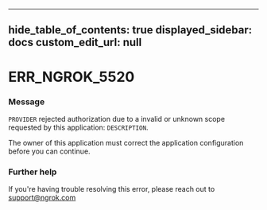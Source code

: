 
---
hide_table_of_contents: true
displayed_sidebar: docs
custom_edit_url: null
---


# ERR_NGROK_5520

### Message
`PROVIDER` rejected authorization due to a invalid or unknown scope requested by this application: `DESCRIPTION`.

The owner of this application must correct the application configuration before you can continue.

### Further help
If you're having trouble resolving this error, please reach out to [support@ngrok.com](mailto:support@ngrok.com?subject=Help%20with%20ERR_NGROK_5520)


<ErrorDetails error='err_ngrok_5520' />

